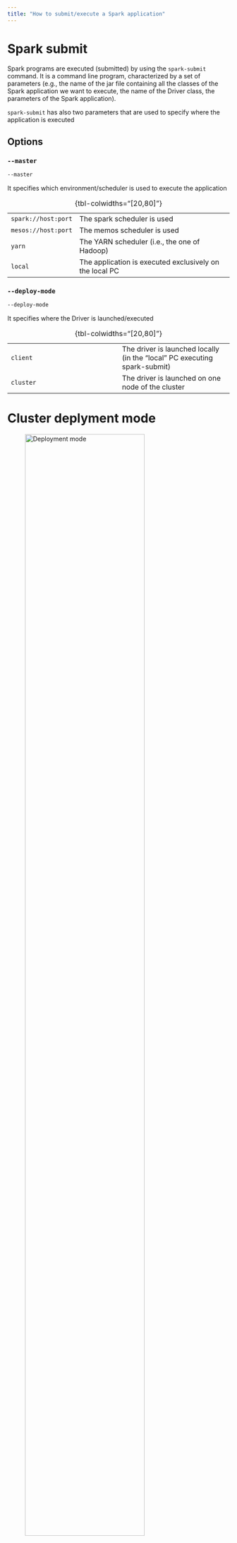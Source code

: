 ```yaml
---
title: "How to submit/execute a Spark application"
---
```


# Spark submit
Spark programs are executed (submitted) by using the `spark-submit` command. It is a command line program, characterized by a set of parameters (e.g., the name of the jar file containing all the classes of the Spark application we want to execute, the name of the Driver class, the parameters of the Spark application).

`spark-submit` has also two parameters that are used to specify where the application is executed

## Options
### `--master`

```bash
--master
```

It specifies which environment/scheduler is used to execute the application

| | |
|---|---|
| `spark://host:port` | The spark scheduler is used |
| `mesos://host:port` | The memos scheduler is used |
| `yarn` | The YARN scheduler (i.e., the one of Hadoop) |
| `local` | The application is executed exclusively on the local PC |
: {tbl-colwidths="[20,80]"}

### `--deploy-mode`

```bash
--deploy-mode
```

It specifies where the Driver is launched/executed

| | |
|---|---|
| `client` | The driver is launched locally (in the "local" PC executing spark-submit) |
| `cluster` | The driver is launched on one node of the cluster |
: {tbl-colwidths="[20,80]"}

# Cluster deplyment mode

![Deployment mode](images/10_intro_spark/cluster_deployment_mode.png){width=80%}